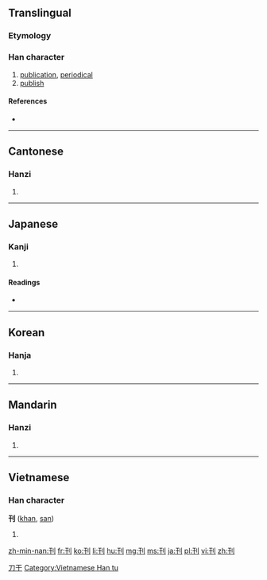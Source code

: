 {{also|栞|判}}
==Translingual==

===Etymology===
{{Han compound|刀|t1=knife|alt1=刂|干|ls=psc|c1=s|c2=p}}

===Han character===
{{Han char|rn=18|rad=刀|as=03|sn=5|four=1240<sub>0</sub>|canj=一十中弓 (MJLN)|ids=⿰[[干]][[刂]]}}

# [[publication]], [[periodical]]
# [[publish]]

====References====
* {{Han ref|kx=0136.160|dkj=01865|dj=0307.120|hdz=10323.140|uh=520A|ud=21002|bh=A55A|bd=42330}}

----

==Cantonese==

===Hanzi===
{{yue-hanzi|jyut=|y=hon1, hon2}}

# {{defn|lang=yue|sort=刀03}}

----

==Japanese==

===Kanji===
{{ja-kanji|grade=5|rs=刀03}}

# {{defn|lang=ja|sort=刀03}}

====Readings====
* {{ja-readings|on=[[かん]] (kan)|kun=[[けずる]] (kezuru), [[きざむ]] (kizamu)}}

----

==Korean==

===Hanja===
{{ko-hanja|hangeul=간|rv=gan|mr=kan}}

# {{defn|lang=ko|sort=刀03}}

[[Category:CJKV simplified characters which already existed as traditional characters|刀干]]

----

==Mandarin==

===Hanzi===
{{cmn-hanzi|pin=[[kān]] ([[kan1]])|wg=k'an<sup>1</sup>}}

# {{defn|lang=cmn|sort=刀03}}

----

==Vietnamese==

===Han character===
'''刊''' ([[khan]], [[san]])

# {{defn|lang=vi}}

[[Category:Vietnamese Han tu]]

[[zh-min-nan:刊]]
[[fr:刊]]
[[ko:刊]]
[[li:刊]]
[[hu:刊]]
[[mg:刊]]
[[ms:刊]]
[[ja:刊]]
[[pl:刊]]
[[vi:刊]]
[[zh:刊]]